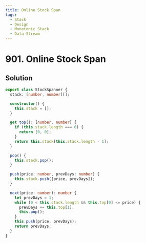 ```yaml
---
title: Online Stock Span
tags:
  - Stack
  - Design
  - Monotonic Stack
  - Data Stream
---
```


# 901. Online Stock Span

<Badges>
  <LevelBadge level="medium" />
  <TopicBadge name="Stack" slug="stack" />
  <TopicBadge name="Design" slug="design" />
  <TopicBadge name="Monotonic Stack" slug="monotonic-stack" />
  <TopicBadge name="Data Stream" slug="data-stream" />
</Badges>

## Solution

```typescript filename="solution.ts" copy
export class StockSpanner {
  stack: [number, number][];

  constructor() {
    this.stack = [];
  }

  get top(): [number, number] {
    if (this.stack.length === 0) {
      return [0, 0];
    }
    return this.stack[this.stack.length - 1];
  }

  pop() {
    this.stack.pop();
  }

  push(price: number, prevDays: number) {
    this.stack.push([price, prevDays]);
  }

  next(price: number): number {
    let prevDays = 1;
    while (0 < this.stack.length && this.top[0] <= price) {
      prevDays += this.top[1];
      this.pop();
    }
    this.push(price, prevDays);
    return prevDays;
  }
}
```

<ProblemLink
  codingSite="leetcode"
  href="https://leetcode.com/problems/online-stock-span/"
  title="Online Stock Span"
/>
